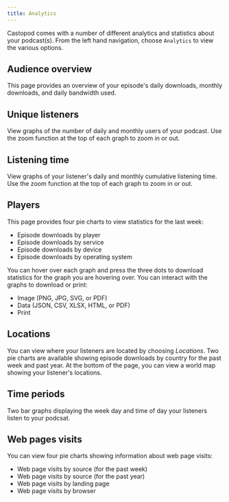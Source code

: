 ```yaml
---
title: Analytics
---
```


Castopod comes with a number of different analytics and statistics about your podcast(s). From the left hand
navigation, choose `Analytics` to view the various options.

## Audience overview

This page provides an overview of your episode's daily downloads, monthly downloads, and daily bandwidth used.

## Unique listeners

View graphs of the number of daily and monthly users of your podcast. Use the zoom function at the top of each
graph to zoom in or out.

## Listening time

View graphs of your listener's daily and monthly cumulative listening time. Use the zoom function at the top of each
graph to zoom in or out.

## Players

This page provides four pie charts to view statistics for the last week:

- Episode downloads by player
- Episode downloads by service
- Episode downloads by device
- Episode downloads by operating system

You can hover over each graph and press the three dots to download statistics for the graph you are hovering over.
You can interact with the graphs to download or print:

- Image (PNG, JPG, SVG, or PDF)
- Data (JSON, CSV, XLSX, HTML, or PDF)
- Print

## Locations

You can view where your listeners are located by choosing _Locations_. Two pie charts are available showing
episode downloads by country for the past week and past year. At the bottom of the page, you can view a world map
showing your listener's locations.

## Time periods

Two bar graphs displaying the week day and time of day your listeners listen to your podcsat.

## Web pages visits

You can view four pie charts showing information about web page visits:

- Web page visits by source (for the past week)
- Web page visits by source (for the past year)
- Web page visits by landing page
- Web page visits by browser
